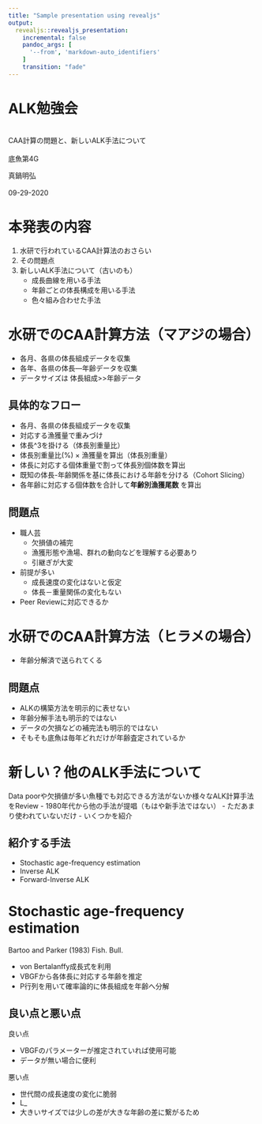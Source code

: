 ```yaml
---
title: "Sample presentation using revealjs"
output:
  revealjs::revealjs_presentation:
    incremental: false
    pandoc_args: [
      '--from', 'markdown-auto_identifiers'
    ]
    transition: "fade"
---
```


# ALK勉強会
<br>
CAA計算の問題と、新しいALK手法について
<br>
<br>
底魚第4G

真鍋明弘
<br>
<br>
09-29-2020

# 本発表の内容

1. 水研で行われているCAA計算法のおさらい
1. その問題点
1. 新しいALK手法について（古いのも）
    - 成長曲線を用いる手法
    - 年齢ごとの体長構成を用いる手法
    - 色々組み合わせた手法

# 水研でのCAA計算方法（マアジの場合）

- 各月、各県の体長組成データを収集
- 各年、各県の体長―年齢データを収集
- データサイズは 体長組成>>年齢データ


## 具体的なフロー
- 各月、各県の体長組成データを収集
- 対応する漁獲量で重みづけ
- 体長^3を掛ける（体長別重量比）
- 体長別重量比(%) × 漁獲量を算出（体長別重量）
- 体長に対応する個体重量で割って体長別個体数を算出
- 既知の体長-年齢関係を基に体長における年齢を分ける（Cohort Slicing）
- 各年齢に対応する個体数を合計して**年齢別漁獲尾数** を算出


## 問題点

- 職人芸
    - 欠損値の補完
    - 漁獲形態や漁場、群れの動向などを理解する必要あり
    - 引継ぎが大変
- 前提が多い
    - 成長速度の変化はないと仮定
    - 体長－重量関係の変化もない
- Peer Reviewに対応できるか

# 水研でのCAA計算方法（ヒラメの場合）
- 年齢分解済で送られてくる

## 問題点
- ALKの構築方法を明示的に表せない
- 年齢分解手法も明示的ではない
- データの欠損などの補完法も明示的ではない
- そもそも底魚は毎年どれだけが年齢査定されているか

# 新しい？他のALK手法について

Data poorや欠損値が多い魚種でも対応できる方法がないか様々なALK計算手法をReview
- 1980年代から他の手法が提唱（もはや新手法ではない）
- ただあまり使われていないだけ
- いくつかを紹介

## 紹介する手法

- Stochastic age-frequency estimation
- Inverse ALK
- Forward-Inverse ALK

# Stochastic age-frequency estimation

Bartoo and Parker (1983) Fish. Bull.

- von Bertalanffy成長式を利用
- VBGFから各体長に対応する年齢を推定
- P行列を用いて確率論的に体長組成を年齢へ分解

## 良い点と悪い点

良い点

- VBGFのパラメーターが推定されていれば使用可能
- データが無い場合に便利

悪い点

- 世代間の成長速度の変化に脆弱
- L_\inftyより大型の個体に対応できない
- 大きいサイズでは少しの差が大きな年齢の差に繋がるため


